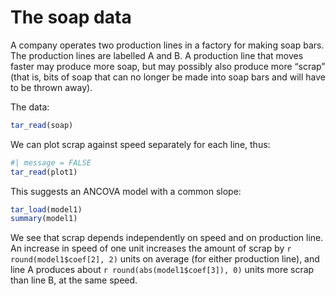
# The soap data

A company operates two production lines in a factory for making soap bars. The production lines are labelled A and B. A production line that moves faster may produce more soap, but may possibly also produce more “scrap” (that is, bits of soap that can no longer be made into soap bars and will have to be thrown away).

The data:

```r
tar_read(soap)
```

We can plot scrap against speed separately for each line, thus:

```r
#| message = FALSE
tar_read(plot1)
```

This suggests an ANCOVA model with a common slope:

```r
tar_load(model1)
summary(model1)
```


We see that scrap depends independently on speed and on production line. An increase in speed of one unit increases the amount of scrap by 
`r round(model1$coef[2], 2)`
units on average (for either production line), and line A produces about 
`r round(abs(model1$coef[3]), 0)`
units more scrap than line B, at the same speed.

